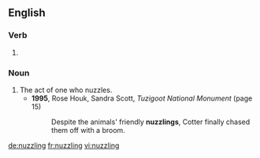 ==English==

===Verb===
{{head|en|present participle}}

# {{present participle of|nuzzle|lang=en}}

===Noun===
{{en-noun}}

# The act of one who nuzzles.
#* '''1995''', Rose Houk, ‎Sandra Scott, ''Tuzigoot National Monument'' (page 15)
#*: Despite the animals' friendly '''nuzzlings''', Cotter finally chased them off with a broom.

[[de:nuzzling]]
[[fr:nuzzling]]
[[vi:nuzzling]]